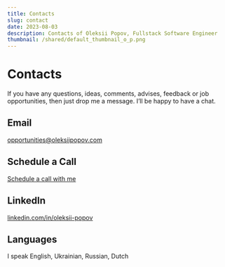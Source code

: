 ```yaml
---
title: Contacts
slug: contact
date: 2023-08-03
description: Contacts of Oleksii Popov, Fullstack Software Engineer
thumbnail: /shared/default_thumbnail_o_p.png
---
```


# Contacts

If you have any questions, ideas, comments, advises, feedback or job opportunities, then just drop me a message. I’ll be happy to have a chat.

## Email

[opportunities@oleksiipopov.com](mailto:opportunities@oleksiipopov.com)

## Schedule a Call

[Schedule a call with me](https://oleksiipopov.gumroad.com/l/intro-call-15-30-min)

## LinkedIn

[linkedin.com/in/oleksii-popov](https://linkedin.com/in/oleksii-popov)

## Languages

I speak English, Ukrainian, Russian, Dutch
